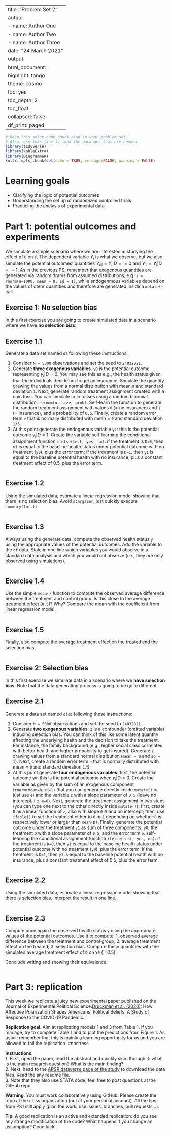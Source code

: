 
---
title: "Problem Set 2"
author: 
- name: Author One
- name: Author Two
- name: Author Three
date: "24 March 2021"
output:
  html_document:
    highlight: tango
    theme: cosmo
    toc: yes
    toc_depth: 2
    toc_float:
      collapsed: false
    df_print: paged
---

```r
# Keep this setup code chunk also in your problem set.
# Also, use this line to load the packages that are needed
library(tidyverse)
library(kableExtra)
library(DiagrammeR)
knitr::opts_chunk$set(echo = TRUE, message=FALSE, warning = FALSE)
```


# Learning goals

- Clarifying the logic of potential outcomes
- Understanding the set up of randomized controlled trials
- Practicing the analysis of experimental data

# Part 1: potential outcomes and experiments

We simulate a simple scenario where we are interested in studying the effect of `D` on `Y`. 
The dependent variable $Y_i$ is what we observe, but we also simulate the potential outcomes' quantities $Y_{0i} = Y_i | D == 0$ and  $Y_{1i} = Y_i | D == 1$. 
As in the previous PS, remember that exogenous quantities are generated via random drams from assumed distributions, e.g. `x = rnorm(n=1000, mean = 0, sd = 1)`, while endogenmous variables depend on the values of otehr quantities and therefore are generated inside a `mutate()` call. 

## Exercise 1: No selection bias

In this first exercise you are going to create simulated data in a scenario where we have **no selection bias**. 

## Exercise 1.1

Generate a data set named `df` following these instructions: 

1. Consider `N = 5000` observations and set the seed to `24032021`.  
2. Generate **three exogenous variables**. `y0` is the potential outcome representing $y_i|D=0$. You may see this as e.g., the health status given that the individuals decide not to get an insurance. Simulate the quantity drawing the values from a normal distribution with mean `0` and standard deviation `1`. Next, generate random treatment assignment created with a coin toss. You can simulate coin tosses using a random binomial distribution: `rbinom(n, size, prob)`. Self-learn the function to generate the random treatment assignment with values `0` (= no insurance) and `1` (= insurance), and a probability of `0.5`.  Finally, create a random error term `e` that is normally distributed with mean = `0` and standard deviation `1/5`. 
3. At this point generate the endogenous variable `y1`: this is the potential outcome $y_i|D=1$. Create the variable self-learning the conditional assignment function `ifelse(test, yes, no)`: if the treatment is `D=0`, then `y1` is equal to the baseline health status under potential outcome with no treatment (`y0`), plus the error term; if the treatment is `D=1`, then `y1` is equal to the baseline potential health with no insurance, plus a constant treatment effect of 0.5, plus the error term. 


```r

```
## Exercise 1.2

Using the simulated data, estimate a linear regression model showing that there is no selection bias. Avoid `stargazer`, just quickly execute `summary(lm(.))`. 

```r

```

## Exercise 1.3

Always using the generate data, compute the observed health status `y` using the appropriate values of the potential outcomes. Add the variable to the `df` data. State in one line which variables you would observe in a standard data analysis and which you would not observe (i.e., they are only observed using simulations). 

```r

```

## Exercise 1.4

Use the simple `mean()` function to compute the observed average difference between the treatment and control group. 
Is this close to the average treatment effect (`0.5`)? Why? Compare the mean with the coefficient from linear regression model.

```r

```

## Exercise 1.5

Finally, also compute the average treatment effect on the treated and the selection bias. 

```r

```


## Exercise 2: Selection bias

In this first exercise we simulate data in a scenario where we **have selection bias**. 
Note that the data generating process is going to be quite different. 

## Exercise 2.1

Generate a data set named `dfsb` following these instructions: 

1. Consider `N = 5000` observations and set the seed to `24032021`.  
2. Generate **two exogenous variables**. `z` is a confounder (omitted variable) inducing selection bias. You can think of this like some latent quantity affecting the underlying health and the decision to take the treatment. For instance, the family background (e.g., higher social class correlates with better health and higher probability to get insured). Generate `z` drawing values from a standard normal distribution (`mean = 0` and `sd = 1`). Next, create a random error term `e` that is normally distributed with mean = `0` and standard deviation `1/5`.  
3. At this point generate **four endogenous variables**: first, the potential outcome `y0`: this is the potential outcome when $y_i|D=0$. Create the variable as given by the sum of an exogenous component (`rnorm(mean=0,sd=1)` that you can generate directly inside `mutate()` or just use `e`) and the variable `z` with a slope parameter of `0.5` (leave no intercept, i.e. `a=0`). Next, generate the treatment assignment in two steps (you can type one next to the other directly inside `mutate()`): first, create `D` as a linear function of `z`, also with slope `0.5` and no intercept; then, use `ifesle()` to set the treatment either to `0` or `1` depending on whether `D` is respectively lower or larger than `mean(D)`. Finally, generate the potential outcome under the treatment `y1` as sum of three components: `y0`, the treatment `D` with a slope parameter of `0.5`, and the error term `e`. self-learning the conditional assignment function `ifelse(test, yes, no)`: if the treatment is `D=0`, then `y1` is equal to the baseline health status under potential outcome with no treatment (`y0`), plus the error term; if the treatment is `D=1`, then `y1` is equal to the baseline potential health with no insurance, plus a constant treatment effect of 0.5, plus the error term. 


```r

```

## Exercise 2.2

Using the simulated data, estimate a linear regression model showing that there is selection bias. 
Interpret the result in one line. 

```r

```

## Exercise 2.3

Compute once again the observed health status `y` using the appropriate values of the potential outcomes. 
Use it to compute: 1. observed average difference between the treatment and control group; 2. average treatment effect on the treated; 3. selection bias. Compare these quantities with the simulated average treatment effect of `D` on `Y0` (`=0.5). 

Conclude writing and showing their equivalence. 


```r

```


# Part 3: replication

This week we replicate a juicy new experimental paper published on the Journal of Experimental Political Science:[Druckman et al. (2020)](https://www.cambridge.org/core/journals/journal-of-experimental-political-science/article/how-affective-polarization-shapes-americans-political-beliefs-a-study-of-response-to-the-covid19-pandemic/B52D17EA47CCC436E8B1B3E008CA2A79): How Affective Polarization Shapes Americans’ Political Beliefs: A Study of Response to the COVID-19 Pandemic.  

**Replication goal**. Aim at replicating models 1 and 3 from Table 1. If you manage, try to complete Table 1 and to plot the predictions from Figure 1. As usual: remember that this is mainly a learning opportunity for us and you are allowed to fail the replication. #nostress

**Instructions**.  
1. First, open the paper, read the abstract and quickly skim through it: what is the main research question? What is the main finding?  
2. Next, head to the [APSR dataverse page of the study](https://dataverse.harvard.edu/dataset.xhtml?persistentId=doi:10.7910/DVN/8I1PUB&widget=dataverse@harvard) to download the data files. Read the any readme file.  
3. Note that they also use STATA code, feel free to post questions at the GitHub repo. 

**Warning**. You must work collaboratively using GitHub. Please create the repo at the class organization (not at your personal account). All the tips from PS1 still apply (plan the work, use issues, branches, pull requests...). 

**Tip**.
A good replication is an active and extended replication: do you see any strange modification of the code? What happens if you change an assumption? Good luck!

